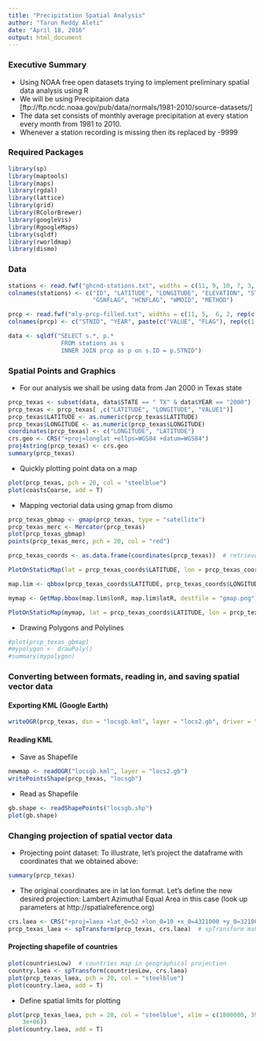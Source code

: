 ```yaml
---
title: "Precipitation Spatial Analysis"
author: "Tarun Reddy Aleti"
date: "April 18, 2016"
output: html_document
---
```


### Executive Summary
- Using NOAA free open datasets trying to implement preliminary spatial data analysis using R
- We will be using Precipitaion data [ftp://ftp.ncdc.noaa.gov/pub/data/normals/1981-2010/source-datasets/]
- The data set consists of monthly average precipitation at every station every month from 1981 to 2010.
- Whenever a station recording is missing then its replaced by -9999

### Required Packages
```r
library(sp)
library(maptools)
library(maps)
library(rgdal)
library(lattice)
library(grid)
library(RColorBrewer)
library(googleVis)
library(RgoogleMaps)
library(sqldf)
library(rworldmap)
library(dismo)
```

### Data
```r
stations <- read.fwf("ghcnd-stations.txt", widths = c(11, 9, 10, 7, 3, 31, 4, 4, 6, 14))
colnames(stations) <- c("ID", "LATITUDE", "LONGITUDE", "ELEVATION", "STATE", "NAME",
                        "GSNFLAG", "HCNFLAG", "WMOID", "METHOD")

prcp <- read.fwf("mly-prcp-filled.txt", widths = c(11, 5,  6, 2, rep(c(5, 2), 11)))
colnames(prcp) <- c("STNID", "YEAR", paste(c("VALUE", "FLAG"), rep(c(1:12), each = 2), sep = ""))

data <- sqldf("SELECT s.*, p.*
               FROM stations as s
               INNER JOIN prcp as p on s.ID = p.STNID")
```

### Spatial Points and Graphics

- For our analysis we shall be using data from Jan 2000 in Texas state

```r
prcp_texas <- subset(data, data$STATE == " TX" & data$YEAR == "2000")
prcp_texas <- prcp_texas[ ,c("LATITUDE", "LONGITUDE", "VALUE1")]
prcp_texas$LATITUDE <- as.numeric(prcp_texas$LATITUDE)
prcp_texas$LONGITUDE <- as.numeric(prcp_texas$LONGITUDE)
coordinates(prcp_texas) <- c("LONGITUDE", "LATITUDE")
crs.geo <- CRS("+proj=longlat +ellps=WGS84 +datum=WGS84")
proj4string(prcp_texas) <- crs.geo
summary(prcp_texas)
```

- Quickly plotting point data on a map

```r
plot(prcp_texas, pch = 20, col = "steelblue")
plot(coastsCoarse, add = T)
```

- Mapping vectorial data using gmap from dismo

```r
prcp_texas_gbmap <- gmap(prcp_texas, type = "satellite")
prcp_texas_merc <- Mercator(prcp_texas)
plot(prcp_texas_gbmap)
points(prcp_texas_merc, pch = 20, col = "red")

prcp_texas_coords <- as.data.frame(coordinates(prcp_texas))  # retrieves coordinates 

PlotOnStaticMap(lat = prcp_texas_coords$LATITUDE, lon = prcp_texas_coords$LONGITUDE, zoom = 5, cex = 1.4, pch = 19, col = "red", FUN = points,  size = c(640, 640), add = F)

map.lim <- qbbox(prcp_texas_coords$LATITUDE, prcp_texas_coords$LONGITUDE, TYPE = "all") 

mymap <- GetMap.bbox(map.lim$lonR, map.lim$latR, destfile = "gmap.png", maptype = "satellite")

PlotOnStaticMap(mymap, lat = prcp_texas_coords$LATITUDE, lon = prcp_texas_coords$LONGITUDE, zoom = NULL, cex = 1.3, pch = 19, col = "red", FUN = points, add = F)
```

- Drawing Polygons and Polylines

```r
#plot(prcp_texas_gbmap)
#mypolygon <- drawPoly()
#summary(mypolygon)
```

### Converting between formats, reading in, and saving spatial vector data

#### Exporting KML (Google Earth)
```r
writeOGR(prcp_texas, dsn = "locsgb.kml", layer = "locs2.gb", driver = "KML")
```

#### Reading KML
- Save as Shapefile
```r
newmap <- readOGR("locsgb.kml", layer = "locs2.gb")
writePointsShape(prcp_texas, "locsgb")
```

- Read as Shapefile
```r
gb.shape <- readShapePoints("locsgb.shp")
plot(gb.shape)
```


### Changing projection of spatial vector data

- Projecting point dataset: To illustrate, let's project the dataframe with coordinates that we obtained above:
```r
summary(prcp_texas)
```

- The original coordinates are in lat lon format. Let's define the new desired projection: Lambert Azimuthal Equal Area in this case (look up parameters at http://spatialreference.org)

```r
crs.laea <- CRS("+proj=laea +lat_0=52 +lon_0=10 +x_0=4321000 +y_0=3210000 +ellps=GRS80 +units=m +no_defs")
prcp_texas_laea <- spTransform(prcp_texas, crs.laea)  # spTransform makes the projection
```

#### Projecting shapefile of countries

```r
plot(countriesLow)  # countries map in geographical projection
country.laea <- spTransform(countriesLow, crs.laea)
plot(prcp_texas_laea, pch = 20, col = "steelblue")
plot(country.laea, add = T)
```

- Define spatial limits for plotting
```r
plot(prcp_texas_laea, pch = 20, col = "steelblue", xlim = c(1800000, 3900000), ylim = c(1e+06, 
    3e+06))
plot(country.laea, add = T)
```
